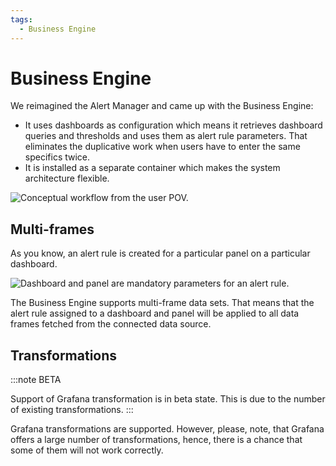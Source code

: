```yaml
---
tags:
  - Business Engine
---
```



# Business Engine

We reimagined the Alert Manager and came up with the Business Engine:

- It uses dashboards as configuration which means it retrieves dashboard queries and thresholds and uses them as alert rule parameters. That eliminates the duplicative work when users have to enter the same specifics twice.
- It is installed as a separate container which makes the system architecture flexible.

<Image
  title="Conceptual workflow from the user POV."
  src="/img/blog/2024-01-17-big-1.6.0/workflow.png"
/>

## Multi-frames

As you know, an alert rule is created for a particular panel on a particular dashboard.

<Image
  title="Dashboard and panel are mandatory parameters for an alert rule."
  src="/img/big/business-engine/multi-frames.png"
/>

The Business Engine supports multi-frame data sets. That means that the alert rule assigned to a dashboard and panel will be applied to all data frames fetched from the connected data source.

## Transformations

:::note BETA

Support of Grafana transformation is in beta state. This is due to the number of existing transformations.
:::

Grafana transformations are supported. However, please, note, that Grafana offers a large number of transformations, hence, there is a chance that some of them will not work correctly.
